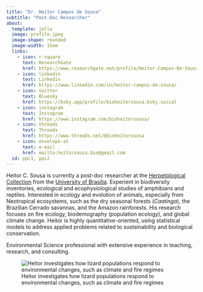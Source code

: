 ```yaml
---
title: "Dr. Heitor Campos de Sousa"
subtitle: "Post-Doc Researcher"
about: 
  template: jolla
  image: profile.jpeg
  image-shape: rounded
  image-width: 15em
  links: 
    - icon: r-square
      text: ResearchGate
      href: https://www.researchgate.net/profile/Heitor-Campos-De-Sousa
    - icon: linkedin
      text: Linkedin
      href: https://www.linkedin.com/in/heitor-campos-de-sousa/
    - icon: twitter
      text: Bluesky
      href: https://bsky.app/profile/bioheitorsousa.bsky.social
    - icon: instagram
      text: Instagram
      href: https://www.instagram.com/bioheitorsousa/
    - icon: threads
      text: Threads
      href: https://www.threads.net/@bioheitorsousa
    - icon: envelope-at
      text: e-mail
      href: mailto:heitorsousa.bio@gmail.com
  id: ppc1, ppc2
---
```


:::{#ppc1}
Heitor C. Sousa is currently a post-doc researcher at the [Herpetological Collection](https://chunb.org) from the [University of Brasília](https://www.unb.br). Experient in biodiversity inventories, ecological and ecophysiological studies of amphibians and reptiles. Interested in ecology and evolution of animals, especially from Neotropical ecosystems, such as the dry seasonal forests (*Caatinga*), the Brazilian Cerrado savannas, and the Amazon rainforests. His research focuses on fire ecology, biodemography (population ecology), and global climate change. Heitor is highly quantitative-oriented, using statistical models to address applied problems related to sustainability and biological conservation.
:::

:::{#ppc2}

Environmental Science professional with extensive experience in teaching, research, and consulting.

![Heitor investigates how lizard populations respond to environmental changes, such as climate and fire regimes](profile_lizard.jpeg)
:::




